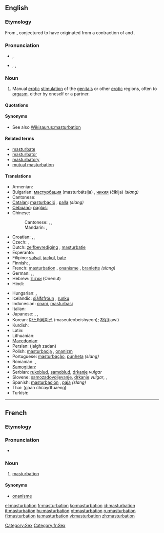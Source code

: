 {{also|Masturbation}}
==English==
{{wikipedia}}

===Etymology===
From {{etyl|la}} {{term|masturbor|masturbārī|lang=la}}, conjectured to have originated from a contraction of {{term|manus||hand|lang=la}} and {{term|turbo|turbāre|to disturb, to throw into confusion|lang=la}}.

===Pronunciation===
* {{a|RP}} {{IPA|/ˌmæstəˈbeɪʃən/}}, {{SAMPA|/%m{st@"beIS@n/}}
* {{a|US}} {{enPR|măs'tərbāʹshən}}, {{IPA|/ˌmæstɚˈbeɪʃən/}}, {{SAMPA|/%m{st@`"beIS@n/}}
*: {{rhymes|eɪʃən}}

===Noun===
{{en-noun|-|s}}

# Manual [[erotic]] [[stimulation]] of the [[genital]]s or other [[erotic]] regions, often to [[orgasm]], either by oneself or a partner.

====Quotations====
{{seeCites}}

====Synonyms====
* See also [[Wikisaurus:masturbation]]

====Related terms====
* [[masturbate]]
* [[masturbator]]
* [[masturbatory]]
* [[mutual masturbation]]

====Translations====
{{trans-top|manual erotic stimulation of the genitals}}
* Armenian: {{t-|hy|մաստուրբացիա|tr=masturbac’ia|sc=Armn|xs=Armenian}}
* Bulgarian: [[мастурбация]] (masturbátsija) {{f}}, [[чикия]] (čikija) {{f}} ''(slang)''
* Cantonese: {{tø|yue|自慰|tr=zi6 wai3 |sc=Hani}}
* [[Catalan]]: [[masturbació]] {{f}}, [[palla]] {{f}} ''(slang)''
* [[Cebuano]]: [[paglusi]]
* Chinese:
*: Cantonese: {{yue-yue-j|手淫|sau2 jam4}}, {{qualifier|male|vulgar}} {{yue-tsj|打飛機|打飞机|daa2 fei1 gei1}}, {{qualifier|female|vulgar}} {{yue-tsj|打潛艇|打潜艇|daa2 cim4 teng5}}
*: Mandarin: {{zh-zh-p|手淫|shǒuyín}}, {{t|cmn|性自慰|tr=xìngzìwèi|sc=Hani|xs=Mandarin}}
* Croatian: {{t-|hr|samozadovoljavanje|n|alt=samozadovoljávānje}}, {{t-|hr|masturbacija|f|alt=masturbácija}}, {{t-|hr|rukoblud|m|alt=rùkoblūd}}
* Czech: {{t-|cs|masturbace|f}}, {{t-|cs|onanie|f}}
* Dutch: [[zelfbevrediging]] {{f}}, [[masturbatie]] {{f}}
* Esperanto: {{t-|eo|masturbado|xs=Esperanto}}
* Filipino: [[salsal]], [[jackol]], [[bate]]
* Finnish: {{t-|fi|masturbaatio}}, {{t+|fi|itsetyydytys}}
* French: [[#French|masturbation]] {{f}}, [[onanisme]] {{m}}, [[branlette]] {{f}} ''(slang)''
* German: {{t+|de|Masturbation|f}}, {{t+|de|Onanie|f}}, {{t+|de|Selbstbefriedigung|f}}
* Hebrew: [[אוננות]] (Onenut) {{f}}
* Hindi: {{t-|hi|हस्तमैथुन|g=m|tr=hastmaithun|sc=Deva|xs=Hindi}}
{{trans-mid}}
* Hungarian: {{t|hu|önkielégítés}},  {{t|hu|maszturbáció}}
* Icelandic: [[sjálfsfróun]] {{f}}, [[runku]] {{f}}
* Indonesian: [[onani]], [[masturbasi]]
* Italian: {{t+|it|masturbazione|f}}
* Japanese: {{t|ja|マスターベーション|tr=masutābēshon|sc=Jpan}},  {{t|ja|オナニー|tr=onanī|sc=Jpan}},  {{t|ja|自慰|tr=jii|sc=Jpan}}
* Korean: [[마스터베이션]] (maseuteobeishyeon); [[자위 ]](jawi)
* Kurdish: {{t|ku|destperkî|f}}
* Latin: {{t-|la|masturbatio|f}}
* Lithuanian: {{t-|lt|masturbacija|f|xs=Lithuanian}}
* [[Macedonian]]: {{t-|mk|мастурбација|f|tr=masturbacija|sc=Cyrl|xs=Macedonian}}
* Persian: {{fa-Arab|[[جلق زدن]]}} (jalgh zadan)
* Polish: [[masturbacja]] {{f}}, [[onanizm]] {{m}}
* Portuguese: [[masturbação]], [[punheta]] ''(slang)''
* Romanian: {{t+|ro|masturbaţie|f}}, {{t+|ro|masturbare|f}}
* [[Samogitian]]: {{tø|bat-smg|mastorbacėjė|f}}
* Serbian: [[rukoblud]], [[samoblud]], [[drkanje]] ''vulgar''
* Slovene: [[samozadovoljevanje]], [[drkanje]] ''vulgar'',  {{qualifier|medical}} {{t-|sl|masturbacija|alt=masturbácija}},  {{t|sl|masturbiranje|n}}
* Spanish: [[masturbación]] {{f}}, [[paja]] {{f}} ''(slang)''
* Thai: {{Thai|[[การช่วยตัวเอง]]}} (gaan chûaydtuaeng)
* Turkish: {{t+|tr|mastürbasyon}}
{{trans-bottom}}

[[Category:Sex]]

----

==French==
{{wikipedia|lang=fr}}

===Etymology===
{{suffix|masturber|ation|lang=fr}}

===Pronunciation===
* {{IPA|/mastyʁbasjɔ̃/|lang=fr}}

===Noun===
{{fr-noun|f}}

# [[#English|masturbation]]

====Synonyms====
* [[onanisme]]

[[Category:fr:Sex]]

[[el:masturbation]]
[[fr:masturbation]]
[[ko:masturbation]]
[[id:masturbation]]
[[it:masturbation]]
[[hu:masturbation]]
[[pt:masturbation]]
[[ru:masturbation]]
[[fi:masturbation]]
[[ta:masturbation]]
[[vi:masturbation]]
[[zh:masturbation]]